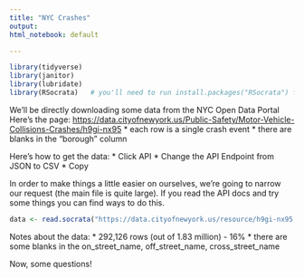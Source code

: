 ```yaml
---
title: "NYC Crashes"
output:
html_notebook: default

---
```

```r
library(tidyverse)
library(janitor)
library(lubridate)
library(RSocrata)   # you'll need to run install.packages("RSocrata") first
```


We'll be directly downloading some data from the NYC Open Data Portal
Here's the page: [https://data.cityofnewyork.us/Public-Safety/Motor-Vehicle-Collisions-Crashes/h9gi-nx95](https://data.cityofnewyork.us/Public-Safety/Motor-Vehicle-Collisions-Crashes/h9gi-nx95)
* each row is a single crash event
* there are blanks in the "borough" column

Here's how to get the data:
* Click API
* Change the API Endpoint from JSON to CSV
* Copy

In order to make things a little easier on ourselves, we're going to narrow our request (the main file is quite large). If you read the API docs and try some things you can find ways to do this.



```r
data <- read.socrata("https://data.cityofnewyork.us/resource/h9gi-nx95.csv?borough=MANHATTAN")
```

Notes about the data: 
* 292,126 rows (out of 1.83 million) - 16%
* there are some blanks in the on_street_name, off_street_name, cross_street_name

Now, some questions!
